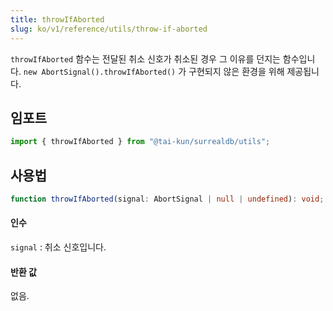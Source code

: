 ```yaml
---
title: throwIfAborted
slug: ko/v1/reference/utils/throw-if-aborted
---
```


`throwIfAborted` 함수는 전달된 취소 신호가 취소된 경우 그 이유를 던지는 함수입니다. `new AbortSignal().throwIfAborted()` 가 구현되지 않은 환경을 위해 제공됩니다.

## 임포트

```ts
import { throwIfAborted } from "@tai-kun/surrealdb/utils";
```

## 사용법

```ts
function throwIfAborted(signal: AbortSignal | null | undefined): void;
```

#### 인수

`signal`
:   취소 신호입니다.

#### 반환 값

없음.
